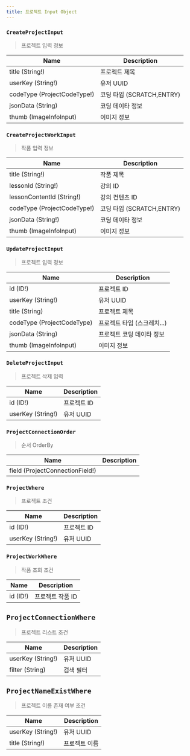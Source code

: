 ```yaml
---
title: 프로젝트 Input Object
---
```



### `CreateProjectInput`
> 프로젝트 입력 정보

| Name | Description |
| -------- | -------- | 
| title (String!)  | 프로젝트 제목  | 
| userKey (String!) | 유저 UUID
| codeType (ProjectCodeType!) | 코딩 타입 (SCRATCH,ENTRY)
| jsonData (String) | 코딩 데이타 정보
| thumb (ImageInfoInput) | 이미지 정보


### `CreateProjectWorkInput`
> 작품 입력 정보

| Name | Description |
| -------- | -------- | 
| title (String!)  | 작품 제목  | 
| lessonId (String!) | 강의 ID
| lessonContentId (String!) | 강의 컨텐츠 ID
| codeType (ProjectCodeType!) | 코딩 타입 (SCRATCH,ENTRY)
| jsonData (String!) | 코딩 데이타 정보
| thumb (ImageInfoInput) | 이미지 정보


### `UpdateProjectInput`
> 프로젝트 입력 정보

| Name | Description |
| -------- | -------- | 
| id (ID!)  | 프로젝트 ID
| userKey (String!) | 유저 UUID
| title (String) | 프로젝트 제목
| codeType (ProjectCodeType) | 프로젝트 타입 (스크레치...)
| jsonData (String) | 프로젝트 코딩 데이타 정보
| thumb (ImageInfoInput) | 이미지 정보

### `DeleteProjectInput`
> 프로젝트 삭제 입력

| Name | Description |
| -------- | -------- | 
| id (ID!)  | 프로젝트 ID  | 
| userKey (String!) | 유저 UUID

### `ProjectConnectionOrder`
> 순서 OrderBy

| Name | Description |
| -------- | -------- | 
| field (ProjectConnectionField!)  | 

### `ProjectWhere`
> 프로젝트 조건

| Name | Description |
| -------- | -------- | 
| id (ID!)  | 프로젝트 ID  | 
| userKey (String!) | 유저 UUID

### `ProjectWorkWhere`
> 작품 조회 조건

| Name | Description |
| -------- | -------- | 
| id (ID!)  | 프로젝트 작품 ID  | 

## `ProjectConnectionWhere`
> 프로젝트 리스트 조건

| Name | Description |
| -------- | -------- | 
| userKey (String!) | 유저 UUID
| filter (String)  | 검색 필터  | 


## `ProjectNameExistWhere`
> 프로젝트 이름 존재 여부 조건 

| Name | Description |
| -------- | -------- | 
| userKey (String!) | 유저 UUID
| title (String!)  | 프로젝트 이름  | 